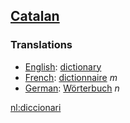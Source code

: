 ==[[Catalan]]==


===Translations===

*[[English]]: [[dictionary]]
*[[French]]: [[dictionnaire]] ''m''
*[[German]]: [[Wörterbuch]] ''n''

[[nl:diccionari]]